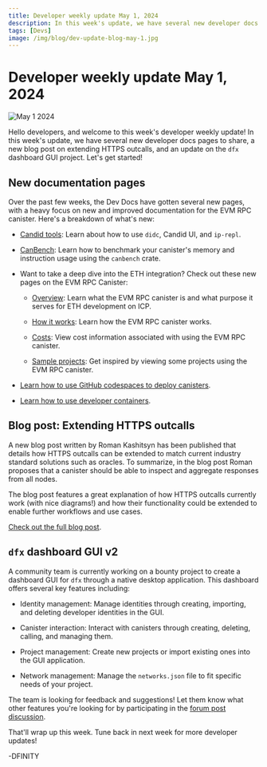 ```yaml
---
title: Developer weekly update May 1, 2024
description: In this week's update, we have several new developer docs pages to share, a new blog post on extending HTTPS outcalls, and an update on the dfx dashboard GUI project.
tags: [Devs]
image: /img/blog/dev-update-blog-may-1.jpg
---
```


# Developer weekly update May 1, 2024

![May 1 2024](../../static/img/blog/dev-update-blog-may-1.jpg)

Hello developers, and welcome to this week's developer weekly update! In this week's update, we have several new developer docs pages to share, a new blog post on extending HTTPS outcalls, and an update on the `dfx` dashboard GUI project. Let's get started!

## New documentation pages

Over the past few weeks, the Dev Docs have gotten several new pages, with a heavy focus on new and improved documentation for the EVM RPC canister. Here's a breakdown of what's new:

- [Candid tools](/docs/current/building-dapps/calling-dapps/candid/candid-tools): Learn about how to use `didc`, Candid UI, and `ip-repl`.

- [CanBench](/docs/current/building-dapps/developer-tools/canbench): Learn how to benchmark your canister's memory and instruction usage using the `canbench` crate.

- Want to take a deep dive into the ETH integration? Check out these new pages on the EVM RPC Canister:

    - [Overview](/docs/current/building-dapps/chain-fusion/ethereum/evm-rpc/overview): Learn what the EVM RPC canister is and what purpose it serves for ETH development on ICP.

    - [How it works](/docs/current/building-dapps/chain-fusion/ethereum/evm-rpc/how-it-works): Learn how the EVM RPC canister works.

    - [Costs](/docs/current/building-dapps/chain-fusion/ethereum/evm-rpc/costs): View cost information associated with using the EVM RPC canister.

    - [Sample projects](/docs/current/building-dapps/chain-fusion/ethereum/evm-rpc/samples): Get inspired by viewing some projects using the EVM RPC canister.

- [Learn how to use GitHub codespaces to deploy canisters](/docs/current/building-dapps/developer-tools/ide/icp-ninja).

- [Learn how to use developer containers](/docs/current/building-dapps/developer-tools/ide/dev-containers).

## Blog post: Extending HTTPS outcalls

A new blog post written by Roman Kashitsyn has been published that details how HTTPS outcalls can be extended to match current industry standard solutions such as oracles. To summarize, in the blog post Roman proposes that a canister should be able to inspect and aggregate responses from all nodes.

The blog post features a great explanation of how HTTPS outcalls currently work (with nice diagrams!) and how their functionality could be extended to enable further workflows and use cases.

[Check out the full blog post](https://mmapped.blog/posts/27-extending-https-outcalls).

## `dfx` dashboard GUI v2

A community team is currently working on a bounty project to create a dashboard GUI for `dfx` through a native desktop application. This dashboard offers several key features including:

- Identity management: Manage identities through creating, importing, and deleting developer identities in the GUI.

- Canister interaction: Interact with canisters through creating, deleting, calling, and managing them.

- Project management: Create new projects or import existing ones into the GUI application.

- Network management: Manage the `networks.json` file to fit specific needs of your project.

The team is looking for feedback and suggestions! Let them know what other features you're looking for by participating in the [forum post discussion](https://forum.dfinity.org/t/dfx-dashboard-gui-v2-new-features/29975).

That'll wrap up this week. Tune back in next week for more developer updates!

-DFINITY

